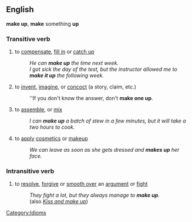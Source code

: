 ==English==
'''make up''', '''make''' something '''up'''
===Transitive verb===
#to [[compensate]], [[fill in]] or [[catch up]]
#:''He can '''make up''' the time next week.''
#:''I got sick the day of the test, but the instructor allowed me to '''make it up''' the following week.''
#to [[invent]], [[imagine]], or [[concoct]] (a story, claim, etc.)
#:''If you don't know the answer, don't '''make one up'''.
#to [[assemble]], or [[mix]]
#:''I can '''make up''' a batch of stew in a few minutes, but it will take a two hours to cook.''
#to [[apply]] [[cosmetics]] or [[makeup]]
#:''We can leave as soon as she gets dressed and '''makes up''' her face.''
===Intransitive verb===
#to [[resolve]], [[forgive]] or [[smooth over]] an [[argument]] or [[fight]]
#:''They fight a lot, but they always manage to '''make up'''.''
#:(also ''[[Kiss and make up]]'')

[[Category:Idioms]]